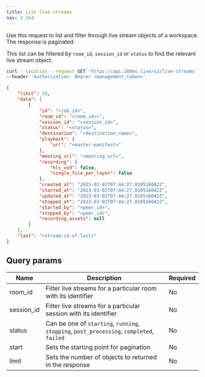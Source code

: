 ```yaml
---
title: List live streams
nav: 3.164
---
```


Use this request to list and filter through live stream objects of a workspace. The response is paginated.

This list can be filtered by `room_id`, `session_id` or `status` to find the relevant live stream object.

<GetRequest title="https://api.100ms.live/v2/live-streams" />
<Request id="req-0">

```bash
curl --location --request GET 'https://api.100ms.live/v2/live-streams' \
--header 'Authorization: Bearer <management_token>'
```

</Request>

<ResponseBox id="res-0" status="200 OK">

```json
{
    "limit": 10,
    "data": [
        {
            "id": "<job_id>",
            "room_id": "<room_id>>",
            "session_id": "<session_id>",
            "status": "<status>",
            "destination": "<destination_name>",
            "playback": {
                "url": "<master-manifest>"
            },
            "meeting_url": "<meeting_url>",
            "recording": {
                "hls_vod": false,
                "single_file_per_layer": false
            },
            "created_at": "2023-03-02T07:44:27.010516042Z",
            "started_at": "2023-03-02T07:44:27.010516042Z",
            "updated_at": "2023-03-02T07:44:27.010516042Z",
            "stopped_at": "2023-03-02T07:44:27.010516042Z",
            "started_by": "<peer_id>",
            "stopped_by": "<peer_id>",
            "recording_assets": null
        }
    ],
    "last": "<stream-id-of-last>"
}
```

</ResponseBox>

## Query params

| Name   | Description | Required |
| ------ | -------- | ------- |
| room_id | Filter live streams for a particular room with its identifier | No |
| session_id | Filter live streams for a particular session with its identifier | No |
| status | Can be one of `starting`, `running`, `stopping`, `post_processing`, `completed`, `failed` | No |
| start | Sets the starting point for pagination | No |
| limit | Sets the number of objects to returned in the response | No |
